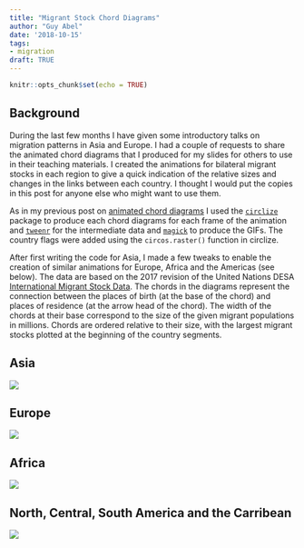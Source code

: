 ```yaml
---
title: "Migrant Stock Chord Diagrams"
author: "Guy Abel"
date: '2018-10-15'
tags:
- migration
draft: TRUE
---
```


```r
knitr::opts_chunk$set(echo = TRUE)
```

## Background

During the last few months I have given some introductory talks on migration patterns in Asia and Europe. I had a couple of requests to share the animated chord diagrams that I produced for my slides for others to use in their teaching materials. I created the animations for bilateral migrant stocks in each region to give a quick indication of the relative sizes and changes in the links between each country. I thought I would put the copies in this post for anyone else who might want to use them. 

As in my previous post on [animated chord diagrams](http://guyabel.com/post/animated-directional-chord-diagrams/) I used the [`circlize`](https://cran.r-project.org/web/packages/circlize/index.html) package to produce each chord diagrams for each frame of the animation and [`tweenr`](https://cran.r-project.org/web/packages/tweenr/index.html) for the intermediate data and [`magick`](https://cran.r-project.org/web/packages/magick/index.html) to produce the GIFs. The country flags were added using the `circos.raster()` function in circlize. 

After first writing the code for Asia, I made a few tweaks to enable the creation of similar animations for Europe, Africa and the Americas (see below). The data are based on the 2017 revision of the United Nations DESA [International Migrant Stock Data](http://www.un.org/en/development/desa/population/migration/data/estimates2/estimates17.shtml). The chords in the diagrams represent the connection between the places of birth (at the base of the chord) and places of residence (at the arrow head of the chord). The width of the chords at their base correspond to the size of the given migrant populations in millions. Chords are ordered relative to their size, with the largest migrant stocks plotted at the beginning of the country segments.


## Asia 

![ ](/img/abel-asia-ani10.gif)

## Europe

![ ](/img/abel-europe-ani10.gif)

## Africa


![ ](/img/abel-africa-ani10.gif)

## North, Central, South America and the Carribean

![ ](/img/abel-americas-ani10.gif)





